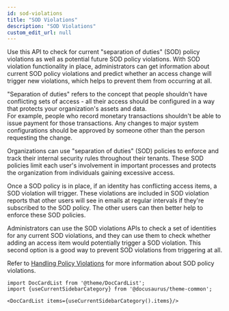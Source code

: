 ```yaml
---
id: sod-violations
title: "SOD Violations"
description: "SOD Violations"
custom_edit_url: null
---
```




Use this API to check for current "separation of duties" (SOD) policy violations as well as potential future SOD policy violations. 
With SOD violation functionality in place, administrators can get information about current SOD policy violations and predict whether an access change will trigger new violations, which helps to prevent them from occurring at all. 

"Separation of duties" refers to the concept that people shouldn't have conflicting sets of access - all their access should be configured in a way that protects your organization's assets and data.  
For example, people who record monetary transactions shouldn't be able to issue payment for those transactions.
Any changes to major system configurations should be approved by someone other than the person requesting the change. 

Organizations can use "separation of duties" (SOD) policies to enforce and track their internal security rules throughout their tenants.
These SOD policies limit each user's involvement in important processes and protects the organization from individuals gaining excessive access. 

Once a SOD policy is in place, if an identity has conflicting access items, a SOD violation will trigger. 
These violations are included in SOD violation reports that other users will see in emails at regular intervals if they're subscribed to the SOD policy.
The other users can then better help to enforce these SOD policies.

Administrators can use the SOD violations APIs to check a set of identities for any current SOD violations, and they can use them to check whether adding an access item would potentially trigger a SOD violation. 
This second option is a good way to prevent SOD violations from triggering at all. 

Refer to [Handling Policy Violations](https://documentation.sailpoint.com/saas/help/sod/policy-violations.html) for more information about SOD policy violations. 




```mdx-code-block
import DocCardList from '@theme/DocCardList';
import {useCurrentSidebarCategory} from '@docusaurus/theme-common';

<DocCardList items={useCurrentSidebarCategory().items}/>
```
      